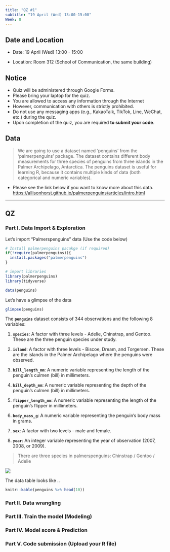 ```yaml
---
title: "QZ #1"
subtitle: "19 April (Wed) 13:00-15:00"
Week: 8
---
```


## Date and Location

-   Date: 19 April (Wed) 13:00 - 15:00

-   Location: Room 312 (School of Communication, the same building)

## Notice

-   Quiz will be administered through Google Forms.
-   Please bring your laptop for the quiz.
-   You are allowed to access any information through the Internet
-   However, communication with others is strictly prohibited.
-   Do not use any messaging apps (e.g., KakaoTalk, TikTok, Line, WeChat, etc.) during the quiz.
-   Upon completion of the quiz, you are required **to submit your code**.

## Data

> We are going to use a dataset named 'penguins' from the 'palmerpenguins' package. The dataset contains different body measurements for three species of penguins from three islands in the Palmer Archipelago, Antarctica. The penguins dataset is useful for learning R, because it contains multiple kinds of data (both categorical and numeric variables).

-   Please see the link below if you want to know more about this data. <https://allisonhorst.github.io/palmerpenguins/articles/intro.html>


---------------------------------------------------

## **QZ**


### Part I. Data Import & Exploration

Let's import "Palmerspenguins" data (Use the code below)

```r
# Install palmerpenguins pacakge (if required)
if(!require(palmerpenguins)){
  install.packages("palmerpenguins")
}

# import libraries
library(palmerpenguins)
library(tidyverse)

data(penguins)
```

Let's have a glimpse of the data
```r
glimpse(penguins)
```

The **`penguins`** dataset consists of 344 observations and the following 8 variables:

1.  **`species`**: A factor with three levels - Adelie, Chinstrap, and Gentoo. These are the three penguin species under study.

2.  **`island`**: A factor with three levels - Biscoe, Dream, and Torgersen. These are the islands in the Palmer Archipelago where the penguins were observed.

3.  **`bill_length_mm`**: A numeric variable representing the length of the penguin's culmen (bill) in millimeters.

4.  **`bill_depth_mm`**: A numeric variable representing the depth of the penguin's culmen (bill) in millimeters.

5.  **`flipper_length_mm`**: A numeric variable representing the length of the penguin's flipper in millimeters.

6.  **`body_mass_g`**: A numeric variable representing the penguin's body mass in grams.

7.  **`sex`**: A factor with two levels - male and female.

8.  **`year`**: An integer variable representing the year of observation (2007, 2008, or 2009).


> There are three species in palmerspenguins: Chinstrap / Gentoo / Adelie

![](https://allisonhorst.github.io/palmerpenguins/reference/figures/lter_penguins.png)


The data table looks like ..
```r
knitr::kable(penguins %>% head(10))
```

### Part II. Data wrangling


### Part III. Train the model (Modeling)


### Part IV. Model score & Prediction


### Part V. Code submission (Upload your R file)


